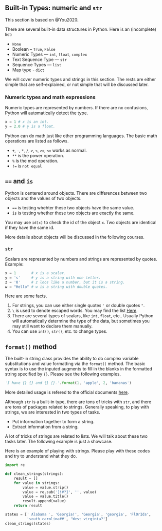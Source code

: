 
## Built-in Types: numeric and `str` {#sec-path}

This section is based on @You2020.

There are several built-in data structures in Python. Here is an (incomplete) list:

- `None`
- Boolean -- `True`, `False`
- Numeric Types — `int`, `float`, `complex`
- Text Sequence Type — `str`
- Sequence Types — `list`
- Map type - `dict`

We will cover numeric types and strings in this section. The rests are either simple that are self-explained, or not simple that will be discussed later.



### Numeric types and math expressions
Numeric types are represented by numbers. If there are no confusions, Python will automatically detect the type. 
```python
x = 1 # x is an int.
y = 2.0 # y is a float.
```
Python can do math just like other programming languages. The basic math operations are listed as follows.

- `+`, `-`, `*`, `/`, `>`, `<`, `>=`, `<=` works as normal.
- `**` is the power operation.
- `%` is the mod operation.
- `!=` is `not equal`



::: {.callout-caution collapse="true"}
## `==` and `is`

Python is centered around objects. There are differences between two objects and the values of two objects. 

- `==` is testing whehter these two objects have the same value.
- `is` is testing whether these two objects are exactly the same.

You may use `id(x)` to check the id of the object `x`. Two objects are identical if they have the same id.

More details about objects will be discussed in the following courses.
:::



### `str`
Scalars are represented by numbers and strings are represented by quotes. Example:
```python
x = 1       # x is a scalar.
y = 's'     # y is a string with one letter.
z = '0'     # z loos like a number, but it is a string.
w = "Hello" # w is a string with double quotes.
```
Here are some facts.

1. For strings, you can use either single quotes `'` or double quotes `"`.
2. `\` is used to denote escaped words. You may find the list [Here](https://www.w3schools.com/python/gloss_python_escape_characters.asp). 
3. There are several types of scalars, like `int`, `float`, etc.. Usually Python will automatically determine the type of the data, but sometimes you may still want to declare them manually.
4. You can use `int()`, `str()`, etc. to change types.


::: {.callout-note collapse="true"}
## `format()` method
The built-in string class provides the ability to do complex variable substitutions and value formatting via the `format()` method. The basic syntax is to use the inputed augments to fill in the blanks in the formatted string specified by `{}`. Please see the following examples.

```python
'I have {} {} and {} {}.'.format(1, 'apple', 2, 'bananas')
```

More detailed usage is refered to the official documents [here](https://docs.python.org/3/library/string.html#custom-string-formatting). 

:::


Although `str` is a built-in type, there are tons of tricks with `str`, and there are tons of packages related to strings. Generally speaking, to play with strings, we are interested in two types of tasks.

- Put information together to form a string.
- Extract information from a string.

A lot of tricks of strings are related to lists. We will talk about these two tasks later. The following example is just a showcase.


<!-- ::: {.callout-note}
There is a very subtle relations between the variable / constant and the name of the variable / constant. We will talk about these later.
::: -->


::: {#exm-}
Here is an example of playing with strings. Please play with these codes and try to understand what they do.

```python
import re

def clean_strings(strings):
    result = []
    for value in strings:
        value = value.strip()
        value = re.sub('[!#?]', '', value)
        value = value.title()
        result.append(value)
    return result

states = [' Alabama ', 'Georgia!', 'Georgia', 'georgia', 'FlOrIda',
          'south carolina##', 'West virginia?']
clean_strings(states)
```

:::

